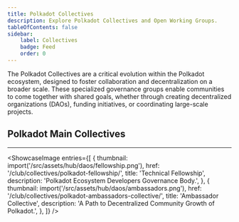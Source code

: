 ```yaml
---
title: Polkadot Collectives
description: Explore Polkadot Collectives and Open Working Groups.
tableOfContents: false
sidebar: 
    label: Collectives
    badge: Feed
    order: 0
---
```



The Polkadot Collectives are a critical evolution within the Polkadot ecosystem, designed to foster collaboration and decentralization on a broader scale. 
These specialized governance groups enable communities to come together with shared goals, whether through creating decentralized organizations (DAOs), funding initiatives, or coordinating large-scale projects.

## Polkadot Main Collectives
----------------
<ShowcaseImage
  entries={[
        {
      thumbnail: import('/src/assets/hub/daos/fellowship.png'),
      href: '/club/collectives/polkadot-fellowship/',
      title: 'Technical Fellowship',
      description: 'Polkadot Ecosystem Developers Governance Body.',
    }, 
    {
      thumbnail: import('/src/assets/hub/daos/ambassadors.png'),
      href: '/club/collectives/polkadot-ambassadors-collective/',
      title: 'Ambassador Collective',
      description: 'A Path to Decentralized Community Growth of Polkadot.',
      },
  ]}
/>
